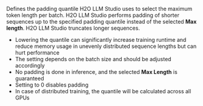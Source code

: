 Defines the padding quantile H2O LLM Studio uses to select the maximum token length per batch. H2O LLM Studio performs padding of shorter sequences up to the specified padding quantile instead of the selected **Max length**. H2O LLM Studio truncates longer sequences.

- Lowering the quantile can significantly increase training runtime and reduce memory usage in unevenly distributed sequence lengths but can hurt performance 
- The setting depends on the batch size and should be adjusted accordingly 
- No padding is done in inference, and the selected **Max Length** is guaranteed
- Setting to 0 disables padding
- In case of distributed training, the quantile will be calculated across all GPUs